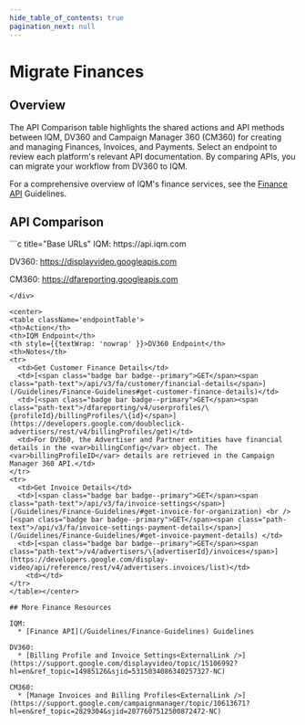 ```yaml
---
hide_table_of_contents: true
pagination_next: null
---
```



# Migrate Finances

## Overview

The API Comparison table highlights the shared actions and API methods between IQM, DV360 and Campaign Manager 360 (CM360) for creating and managing Finances, Invoices, and Payments. Select an endpoint to review each platform's relevant API documentation. By comparing APIs, you can migrate your workflow from DV360 to IQM.

For a comprehensive overview of IQM's finance services, see the [Finance API](/Guidelines/Finance-Guidelines) Guidelines.

## API Comparison

<div class="smallTable">
```c title="Base URLs"
  IQM: https://api.iqm.com
  
  DV360: https://displayvideo.googleapis.com

  CM360: https://dfareporting.googleapis.com

```
</div>

<center>
<table className='endpointTable'>
<th>Action</th>
<th>IQM Endpoint</th>
<th style={{textWrap: 'nowrap' }}>DV360 Endpoint</th>
<th>Notes</th>
<tr>
  <td>Get Customer Finance Details</td>
  <td>[<span class="badge bar badge--primary">GET</span><span class="path-text">/api/v3/fa/customer/financial-details</span>](/Guidelines/Finance-Guidelines#get-customer-finance-details)</td>
  <td>[<span class="badge bar badge--primary">GET</span><span class="path-text">/dfareporting/v4/userprofiles/\{profileId}/billingProfiles/\{id}</span>](https://developers.google.com/doubleclick-advertisers/rest/v4/billingProfiles/get)</td>
  <td>For DV360, the Advertiser and Partner entities have financial details in the <var>billingConfig</var> object. The <var>billingProfileID</var> details are retrieved in the Campaign Manager 360 API.</td>
</tr>
<tr>
  <td>Get Invoice Details</td>
  <td>[<span class="badge bar badge--primary">GET</span><span class="path-text">/api/v3/fa/invoice-settings</span>](/Guidelines/Finance-Guidelines/#get-invoice-for-organization) <br />[<span class="badge bar badge--primary">GET</span><span class="path-text">/api/v3/fa/invoice-settings-payment-details</span>](/Guidelines/Finance-Guidelines/#get-invoice-payment-details) </td>
  <td>[<span class="badge bar badge--primary">GET</span><span class="path-text">/v4/advertisers/\{advertiserId}/invoices</span>](https://developers.google.com/display-video/api/reference/rest/v4/advertisers.invoices/list)</td>
    <td></td>
</tr>
</table></center>

## More Finance Resources 

IQM:
  * [Finance API](/Guidelines/Finance-Guidelines) Guidelines

DV360: 
  * [Billing Profile and Invoice Settings<ExternalLink />](https://support.google.com/displayvideo/topic/15106992?hl=en&ref_topic=14985126&sjid=5315034086340257327-NC)

CM360: 
  * [Manage Invoices and Billing Profiles<ExternalLink />](https://support.google.com/campaignmanager/topic/10613671?hl=en&ref_topic=2829304&sjid=2877607512500872472-NC)